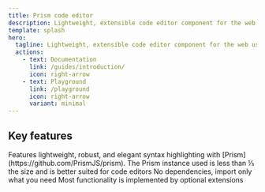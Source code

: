 ```yaml
---
title: Prism code editor
description: Lightweight, extensible code editor component for the web using Prism.
template: splash
hero:
  tagline: Lightweight, extensible code editor component for the web using Prism
  actions:
    - text: Documentation
      link: /guides/introduction/
      icon: right-arrow
    - text: Playground
      link: /playground
      icon: right-arrow
      variant: minimal
---
```



## Key features

<CardGrid stagger>
	<Card title="Syntax highlighting with Prism" icon="pencil">
		Features lightweight, robust, and elegant syntax highlighting with [Prism](https://github.com/PrismJS/prism).
		The Prism instance used is less than ⅓ the size and is better suited for code editors
	</Card>
	<Card title="Zero bloat" icon="add-document">
		No dependencies, import only what you need
	</Card>
	<Card title="Extensible" icon="setting">
		Most functionality is implemented by optional extensions
	</Card>
</CardGrid>
